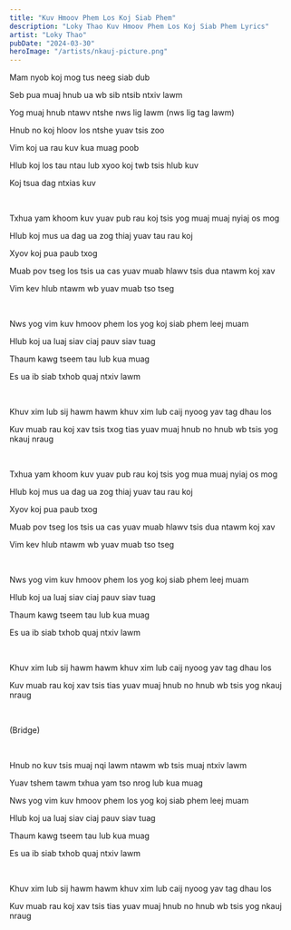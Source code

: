 ```yaml
---
title: "Kuv Hmoov Phem Los Koj Siab Phem"
description: "Loky Thao Kuv Hmoov Phem Los Koj Siab Phem Lyrics"
artist: "Loky Thao"
pubDate: "2024-03-30"
heroImage: "/artists/nkauj-picture.png"
---
```


Mam nyob koj mog tus neeg siab dub

Seb pua muaj hnub ua wb sib ntsib ntxiv lawm

Yog muaj hnub ntawv ntshe nws lig lawm (nws lig tag lawm)

Hnub no koj hloov los ntshe yuav tsis zoo

Vim koj ua rau kuv kua muag poob

Hlub koj los tau ntau lub xyoo koj twb tsis hlub kuv

Koj tsua dag ntxias kuv

<br />

Txhua yam khoom kuv yuav pub rau koj tsis yog muaj muaj nyiaj os mog

Hlub koj mus ua dag ua zog thiaj yuav tau rau koj

Xyov koj pua paub txog

Muab pov tseg los tsis ua cas yuav muab hlawv tsis dua ntawm koj xav

Vim kev hlub ntawm wb yuav muab tso tseg

<br />

Nws yog vim kuv hmoov phem los yog koj siab phem leej muam

Hlub koj ua luaj siav ciaj pauv siav tuag

Thaum kawg tseem tau lub kua muag

Es ua ib siab txhob quaj ntxiv lawm

<br />

Khuv xim lub sij hawm hawm khuv xim lub caij nyoog yav tag dhau los

Kuv muab rau koj xav tsis txog tias yuav muaj hnub no hnub wb tsis yog nkauj nraug

<br />

Txhua yam khoom kuv yuav pub rau koj tsis yog mua muaj nyiaj os mog

Hlub koj mus ua dag ua zog thiaj yuav tau rau koj

Xyov koj pua paub txog

Muab pov tseg los tsis ua cas yuav muab hlawv tsis dua ntawm koj xav

Vim kev hlub ntawm wb yuav muab tso tseg

<br />

Nws yog vim kuv hmoov phem los yog koj siab phem leej muam

Hlub koj ua luaj siav ciaj pauv siav tuag

Thaum kawg tseem tau lub kua muag

Es ua ib siab txhob quaj ntxiv lawm

<br />

Khuv xim lub sij hawm hawm khuv xim lub caij nyoog yav tag dhau los

Kuv muab rau koj xav tsis tias yuav muaj hnub no hnub wb tsis yog nkauj nraug

<br />

(Bridge)

<br />

Hnub no kuv tsis muaj nqi lawm ntawm wb tsis muaj ntxiv lawm

Yuav tshem tawm txhua yam tso nrog lub kua muag

Nws yog vim kuv hmoov phem los yog koj siab phem leej muam

Hlub koj ua luaj siav ciaj pauv siav tuag

Thaum kawg tseem tau lub kua muag

Es ua ib siab txhob quaj ntxiv lawm

<br />

Khuv xim lub sij hawm hawm khuv xim lub caij nyoog yav tag dhau los

Kuv muab rau koj xav tsis tias yuav muaj hnub no hnub wb tsis yog nkauj nraug
